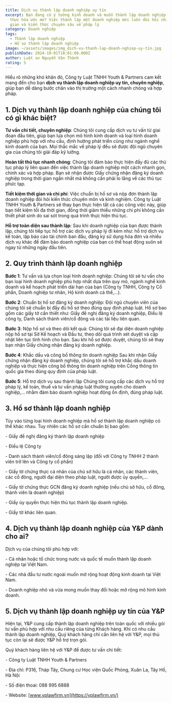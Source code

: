 ```yaml
---
title: Dịch vụ thành lập doanh nghiệp uy tín
excerpt: Bạn đang có ý tưởng kinh doanh và muốn thành lập doanh nghiệp để hiện
  thực hóa ước mơ? Việc thành lập một doanh nghiệp mới luôn đòi hỏi nhiều thời
  gian và kiến thức chuyên sâu về pháp lý
category: Doanh nghiệp
tags:
  - Thành lập doanh nghiệp
  - Hồ sơ thành lập doanh nghiệp
image: ~/assets/images/img_dich-vu-thanh-lap-doanh-nghiep-uy-tin.jpg
publishDate: 2024-10-01T18:01:00.000Z
author: Luật sư Nguyễn Văn Thành
rating: 5
---
```

Hiểu rõ những khó khăn đó, Công ty Luật TNHH Youth & Partners cam kết mang đến cho bạn **dịch vụ thành lập doanh nghiệp uy tín, chuyên nghiệp**, giúp bạn dễ dàng bước chân vào thị trường một cách nhanh chóng và hợp pháp.

## 1. Dịch vụ thành lập doanh nghiệp của chúng tôi có gì khác biệt?

**Tư vấn chi tiết, chuyên nghiệp**: Chúng tôi cung cấp dịch vụ tư vấn từ giai đoạn đầu tiên, giúp bạn lựa chọn mô hình kinh doanh và loại hình doanh nghiệp phù hợp với nhu cầu, định hướng phát triển cũng như ngành nghề kinh doanh của bạn. Mọi thắc mắc về pháp lý đều sẽ được đội ngũ chuyên gia của chúng tôi giải đáp kỹ lưỡng.

**Hoàn tất thủ tục nhanh chóng**: Chúng tôi đảm bảo thực hiện đầy đủ các thủ tục pháp lý liên quan đến việc thành lập doanh nghiệp một cách nhanh gọn, chính xác và hợp pháp. Bạn sẽ nhận được Giấy chứng nhận đăng ký doanh nghiệp trong thời gian ngắn nhất mà không cần phải lo lắng về các thủ tục phức tạp.

**Tiết kiệm thời gian và chi phí**: Việc chuẩn bị hồ sơ và nộp đơn thành lập doanh nghiệp đòi hỏi kiến thức chuyên môn và kinh nghiệm. Công ty Luật TNHH Youth & Partners sẽ thay bạn thực hiện tất cả các công việc này, giúp bạn tiết kiệm tối đa thời gian, đồng thời giảm thiểu những chi phí không cần thiết phát sinh do sai sót trong quá trình thực hiện thủ tục.

**Hỗ trợ toàn diện sau thành lập**: Sau khi doanh nghiệp của bạn được thành lập, chúng tôi tiếp tục hỗ trợ các dịch vụ pháp lý đi kèm như: hỗ trợ dịch vụ kế toán, lập báo cáo tài chính ban đầu, đăng ký sử dụng hóa đơn và nhiều dịch vụ khác để đảm bảo doanh nghiệp của bạn có thể hoạt động suôn sẻ ngay từ những ngày đầu tiên.

## 2. Quy trình thành lập doanh nghiệp

**Bước 1**: Tư vấn và lựa chọn loại hình doanh nghiệp: Chúng tôi sẽ tư vấn cho bạn loại hình doanh nghiệp phù hợp nhất dựa trên quy mô, ngành nghề kinh doanh và kế hoạch phát triển dài hạn của bạn (Công ty TNHH, Công ty Cổ phần, Doanh nghiệp tư nhân, Hộ kinh doanh cá thể,…).

**Bước 2**: Chuẩn bị hồ sơ đăng ký doanh nghiệp: Đội ngũ chuyên viên của chúng tôi sẽ chuẩn bị đầy đủ hồ sơ theo đúng quy định pháp luật. Hồ sơ bao gồm các giấy tờ cần thiết như: Giấy đề nghị đăng ký doanh nghiệp, Điều lệ công ty, Danh sách thành viên/cổ đông và các tài liệu liên quan.

**Bước 3**: Nộp hồ sơ và theo dõi kết quả: Chúng tôi sẽ đại diện doanh nghiệp nộp hồ sơ tại Sở Kế hoạch và Đầu tư, theo dõi quá trình xét duyệt và cập nhật liên tục tình hình cho bạn. Sau khi hồ sơ được duyệt, chúng tôi sẽ thay bạn nhận Giấy chứng nhận đăng ký doanh nghiệp.

**Bước 4**: Khắc dấu và công bố thông tin doanh nghiệp Sau khi nhận Giấy chứng nhận đăng ký doanh nghiệp, chúng tôi sẽ hỗ trợ khắc dấu doanh nghiệp và thực hiện công bố thông tin doanh nghiệp trên Cổng thông tin quốc gia theo đúng quy định của pháp luật.

**Bước 5**: Hỗ trợ dịch vụ sau thành lập Chúng tôi cung cấp các dịch vụ hỗ trợ pháp lý, kế toán, thuế và tư vấn pháp luật thường xuyên cho doanh nghiệp,… nhằm đảm bảo doanh nghiệp hoạt động ổn định, đúng pháp luật.

## 3. Hồ sơ thành lập doanh nghiệp

Tùy vào từng loại hình doanh nghiệp mà hồ sơ thành lập doanh nghiệp có thể khác nhau. Tuy nhiên các hồ sơ cần chuẩn bị bao gồm:

\-       Giấy đề nghị đăng ký thành lập doanh nghiệp

\-       Điều lệ Công ty

\-       Danh sách thành viên/cổ đông sáng lập (đối với Công ty TNHH 2 thành viên trở lên và Công ty cổ phần)

\-       Giấy tờ chứng thực cá nhân của chủ sở hữu là cá nhân, các thành viên, các cổ đông, người đại diện theo pháp luật, người được ủy quyền,…

\-       Giấy tờ chứng thực GCN đăng ký doanh nghiệp (nếu chủ sở hữu, cổ đông, thành viên là doanh nghiệp)

\-       Giấy ủy quyền thực hiện thủ tục thành lập doanh nghiệp.

\-       Giấy tờ khác liên quan.

## 4. Dịch vụ thành lập doanh nghiệp của Y&P dành cho ai?

Dịch vụ của chúng tôi phù hợp với:

\-       Cá nhân hoặc tổ chức trong nước và quốc tế muốn thành lập doanh nghiệp tại Việt Nam.

\-       Các nhà đầu tư nước ngoài muốn mở rộng hoạt động kinh doanh tại Việt Nam.

\-       Doanh nghiệp nhỏ và vừa mong muốn thay đổi hoặc mở rộng mô hình kinh doanh.

## 5. Dịch vụ thành lập doanh nghiệp uy tín của Y&P

Hiện tại, Y&P cung cấp thành lập doanh nghiệp trên toàn quốc với nhiều gói tư vấn phù hợp với nhu cầu riêng của từng Khách hàng. Khi có nhu cầu thành lập doanh nghiệp, Quý khách hàng chỉ cần liên hệ với Y&P, mọi thủ tục còn lại sẽ được Y&P hỗ trợ trọn gói.

Quý khách hàng liên hệ với Y&P để được tư vấn chi tiết:

\-      Công ty Luật TNHH Youth & Partners

\-      Địa chỉ: P316, Tháp Tây, Chung cư Học viện Quốc Phòng, Xuân La, Tây Hồ, Hà Nội

\-      Số điện thoai: 088 995 6888

\-      Website: [www.yplawfirm.vn](https://yplawfirm.vn/)
